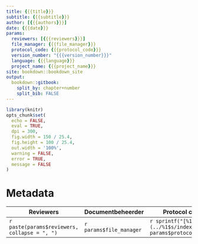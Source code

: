 ```yaml
---
title: {{{title}}}
subtitle: {{{subtitle}}}
author: [{{{authors}}}]
date: {{{date}}}
params:
  reviewers: [{{{reviewers}}}]
  file_manager: {{{file_manager}}}
  protocol_code: {{{protocol_code}}}
  version_number: "{{{version_number}}}"
  language: {{{language}}}
  project_name: {{{project_name}}}
site: bookdown::bookdown_site
output: 
  bookdown::gitbook:
    split_by: chapter+number
    split_bib: FALSE
---
```


<!--
Instructies bij opmaak van het protocol:

Hieronder vind je de verschillende onderdelen van een protocol.
In de bijhorende losse Rmd bestanden vind je een beschrijving wat er bij elk onderdeel vermeld moet worden.
Het is in die bestanden dat je moet editeren.
Niet alle onderdelen zijn altijd van toepassing.
Laat in die gevallen de titelhoofdingen staan en vermeld expliciet “niet van toepassing”.
-->

```r
library(knitr)
opts_chunk$set(
  echo = FALSE, 
  eval = TRUE,
  dpi = 300,
  fig.width = 150 / 25.4,
  fig.height = 100 / 25.4,
  out.width = '100%',
  warning = FALSE,
  error = TRUE,
  message = FALSE
)
```

# Metadata {-}

| Reviewers | Documentbeheerder | Protocol code | Versienummer | Taal | Project |
| --------- | ----------------- | ------------- | ------------ | ---- | ----- |
| `r paste(params$reviewers, collapse = ", ")` | `r params$file_manager` | `r sprintf("[%1$s](../%1$s/index.html)", params$protocol_code)` | `r params$version_number` | `r params$language` | `r params$project_name` |
